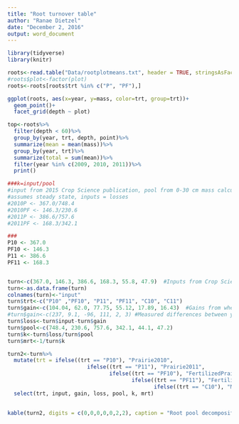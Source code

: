 ```yaml
---
title: "Root turnover table"
author: "Ranae Dietzel"
date: "December 2, 2016"
output: word_document
---
```



```r
library(tidyverse)
library(knitr)

roots<-read.table("Data/rootplotmeans.txt", header = TRUE, stringsAsFactors=FALSE)
#roots$plot<-factor(plot)
roots<-roots[roots$trt %in% c("P", "PF"),]

ggplot(roots, aes(x=year, y=mass, color=trt, group=trt))+
  geom_point()+
  facet_grid(depth ~ plot)

top<-roots%>%
  filter(depth < 60)%>%
  group_by(year, trt, depth, point)%>%
  summarize(mean = mean(mass))%>%
  group_by(year, trt)%>%
  summarize(total = sum(mean))%>%
  filter(year %in% c(2009, 2010, 2011))%>%
  print()

###k=input/pool
#input from 2015 Crop Science publication, pool from 0-30 cm mass calculated above
#assumes steady state, inputs = losses 
#2010P <- 367.0/748.4
#2010PF <- 146.3/230.6
#2011P <- 386.6/757.6
#2011PF <- 168.3/342.1 

###
P10 <- 367.0
PF10 <- 146.3
P11 <- 386.6
PF11 <- 168.3


turn<-c(367.0, 146.3, 386.6, 168.3, 55.8, 47.9)  #Inputs from Crop Science
turn<-as.data.frame(turn)
colnames(turn)<-"input"
turn$trt<-c("P10" ,"PF10", "P11", "PF11", "C10", "C11")
turn$gain<-c(104.04, 62.0, 77.75, 55.12, 17.89, 16.43)  #Gains from where? From curve fits somehow
#turn$gain<-c(237, 9.1, -96, 111, 2, 3) #Measured differences between years
turn$loss<-turn$input-turn$gain
turn$pool<-c(748.4, 230.6, 757.6, 342.1, 44.1, 47.2)
turn$k<-turn$loss/turn$pool
turn$mrt<-1/turn$k

turn2<-turn%>%
  mutate(trt = ifelse((trt == "P10"), "Prairie2010",
                         ifelse((trt == "P11"), "Prairie2011",
                                ifelse((trt == "PF10"), "FertilizedPrairie2010",
                                       ifelse((trt == "PF11"), "FertilizedPrairie2011",
                                              ifelse((trt == "C10"), "Maize2010", "Maize2011"))))))%>%
  select(trt, input, gain, loss, pool, k, mrt)
  

kable(turn2, digits = c(0,0,0,0,0,2,2), caption = "Root pool decomposition, masses in g/m^2")  
```  

